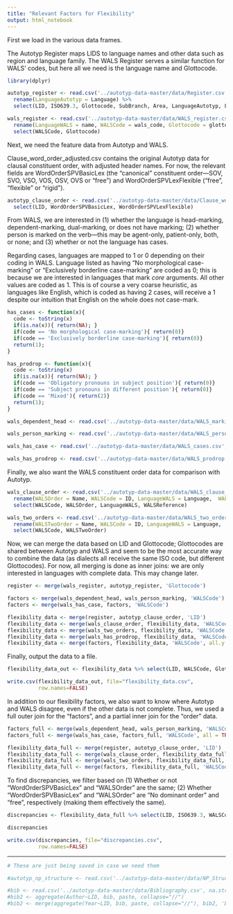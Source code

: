 ```yaml
---
title: "Relevant Factors for Flexibility"
output: html_notebook
---
```


First we load in the various data frames.

The Autotyp Register maps LIDS to language names and other data such as region and language family. The WALS Register serves a similar function for WALS' codes, but here all we need is the language name and Glottocode.

```r

library(dplyr)

autotyp_register <- read.csv('../autotyp-data-master/data/Register.csv', na.strings='') %>% 
  rename(LanguageAutotyp = Language) %>%
  select(LID, ISO639.3, Glottocode, SubBranch, Area, LanguageAutotyp, LanguageAlternativeNames)

wals_register <- read.csv('../autotyp-data-master/data/WALS_register.csv', na.strings='') %>% 
  rename(LanguageWALS = name, WALSCode = wals_code, Glottocode = glottocode) %>%
  select(WALSCode, Glottocode)

```

Next, we need the feature data from Autotyp and WALS.

Clause_word_order_adjusted.csv contains the original Autotyp data for clausal constituent order, with adjusted header names. For now, the relevant fields are WordOrderSPVBasicLex (the "canonical" constituent order—SOV, SVO, VSO, VOS, OSV, OVS or "free") and WordOrderSPVLexFlexible ("free", "flexible" or "rigid").

```r

autotyp_clause_order <- read.csv('../autotyp-data-master/data/Clause_word_order_adjusted.csv', na.strings='') %>%
  select(LID, WordOrderSPVBasicLex, WordOrderSPVLexFlexible)

```

From WALS, we are interested in (1) whether the language is head-marking, dependent-marking, dual-marking, or does not have marking; (2) whether person is marked on the verb—this may be agent-only, patient-only, both, or none; and (3) whether or not the language has cases.

Regarding cases, languages are mapped to 1 or 0 depending on their coding in WALS. Language listed as having "No morphological case-marking" or "Exclusively borderline case-marking" are coded as 0; this is because we are interested in languages that mark *core* arguments. All other values are coded as 1. This is of course a very coarse heuristic, as languages like English, which is coded as having 2 cases, will receive a 1 despite our intuition that English on the whole does not case-mark.

```r

has_cases <- function(x){
  code <- toString(x)
  if(is.na(x)){ return(NA); }
  if(code == 'No morphological case-marking'){ return(0)}
  if(code == 'Exclusively borderline case-marking'){ return(0)}
  return(1);
}

has_prodrop <- function(x){
  code <- toString(x)
  if(is.na(x)){ return(NA); }
  if(code == 'Obligatory pronouns in subject position'){ return(0)}
  if(code == 'Subject pronouns in different position'){ return(0)}
  if(code == 'Mixed'){ return(2)}
  return(1);
}

wals_dependent_head <- read.csv('../autotyp-data-master/data/WALS_marking.csv', na.strings='') %>% rename(WALSCode = ID, Marking = Name) %>% select(WALSCode, Marking)

wals_person_marking <- read.csv('../autotyp-data-master/data/WALS_person_marking.csv', na.strings='') %>% rename(WALSCode = ID, VerbPersonMarking = Name) %>% select(WALSCode, VerbPersonMarking)

wals_has_case <- read.csv('../autotyp-data-master/data/WALS_cases.csv', na.strings='') %>% rename(WALSCode = ID, NumCases = Name) %>% select(WALSCode, NumCases) %>% mutate(CaseMarking = mapply(function(x) has_cases(x), NumCases))

wals_has_prodrop <- read.csv('../autotyp-data-master/data/WALS_prodrop.csv', na.strings='') %>% rename(WALSCode = ID, HasProdrop = Name) %>% select(WALSCode, HasProdrop)

```

Finally, we also want the WALS constituent order data for comparison with Autotyp.

```r

wals_clause_order <- read.csv('../autotyp-data-master/data/WALS_clause_order.csv', na.strings='') %>% 
  rename(WALSOrder = Name, WALSCode = ID, LanguageWALS = Language,  WALSReference = References) %>%
  select(WALSCode, WALSOrder, LanguageWALS, WALSReference)

wals_two_orders <- read.csv('../autotyp-data-master/data/WALS_two_orders.csv', na.strings='') %>% 
  rename(WALSTwoOrder = Name, WALSCode = ID, LanguageWALS = Language,  WALSReference = References) %>%
  select(WALSCode, WALSTwoOrder)

```

Now, we can merge the data based on LID and Glottocode; Glottocodes are shared between Autotyp and WALS and seem to be the most accurate way to combine the data (as dialects all receive the same ISO code, but different Glottocodes). For now, all merging is done as inner joins: we are only interested in languages with complete data. This may change later.

```r

register <- merge(wals_register, autotyp_register, 'Glottocode')

factors <- merge(wals_dependent_head, wals_person_marking, 'WALSCode')
factors <- merge(wals_has_case, factors, 'WALSCode')

flexibility_data <- merge(register, autotyp_clause_order, 'LID')
flexibility_data <- merge(wals_clause_order, flexibility_data, 'WALSCode', all = TRUE)
flexibility_data <- merge(wals_two_orders, flexibility_data, 'WALSCode', all = TRUE)
flexibility_data <- merge(wals_has_prodrop, flexibility_data, 'WALSCode', all = TRUE)
flexibility_data <- merge(factors, flexibility_data, 'WALSCode', all.y = TRUE)

```

Finally, output the data to a file.

```r

flexibility_data_out <- flexibility_data %>% select(LID, WALSCode, Glottocode, ISO639.3, LanguageAutotyp, LanguageWALS, Area, SubBranch, WALSOrder, WALSTwoOrder, WordOrderSPVBasicLex, WordOrderSPVLexFlexible, Marking, CaseMarking, VerbPersonMarking, HasProdrop) %>% group_by(LID)

write.csv(flexibility_data_out, file="flexibility_data.csv",
          row.names=FALSE)
```

In addition to our flexibility factors, we also want to know where Autotyp and WALS disagree, even if the other data is not complete. Thus, we used a full outer join for the "factors", and a partial inner join for the "order" data.

```r

factors_full <- merge(wals_dependent_head, wals_person_marking, 'WALSCode', all = TRUE)
factors_full <- merge(wals_has_case, factors_full, 'WALSCode', all = TRUE)

flexibility_data_full <- merge(register, autotyp_clause_order, 'LID')
flexibility_data_full <- merge(wals_clause_order, flexibility_data_full, 'WALSCode')
flexibility_data_full <- merge(wals_two_orders, flexibility_data_full, 'WALSCode', all.y = TRUE)
flexibility_data_full <- merge(factors, flexibility_data_full, 'WALSCode', all.y = TRUE)

```

To find discrepancies, we filter based on (1) Whether or not "WordOrderSPVBasicLex" and "WALSOrder" are the same; (2) Whether  "WordOrderSPVBasicLex" and "WALSOrder" are "No dominant order" and "free", respectively (making them effectively the same).

```r

discrepancies <- flexibility_data_full %>% select(LID, ISO639.3, WALSCode, Glottocode, LanguageAutotyp, LanguageWALS, LanguageAlternativeNames, Area, WALSOrder, WALSTwoOrder, WordOrderSPVBasicLex, WordOrderSPVLexFlexible) %>% filter((as.character(WordOrderSPVBasicLex) != as.character(WALSOrder)) & (WALSOrder != "No dominant order" | WordOrderSPVBasicLex != "free"))

discrepancies

write.csv(discrepancies, file="discrepancies.csv",
          row.names=FALSE)

```

-------

```r

# These are just being saved in case we need them

#autotyp_np_structure <- read.csv('../autotyp-data-master/data/NP_Structure.csv', na.strings='') %>% select(LID, NPMarking.binned4, NPWordOrder)  %>% filter(!is.na(NPMarking.binned4) & !is.na(NPWordOrder))

#bib <- read.csv('../autotyp-data-master/data/Bibliography.csv', na.strings='') %>% select(LID, Author, Year)
#bib2 <- aggregate(Author~LID, bib, paste, collapse="//")
#bib2 <- merge(aggregate(Year~LID, bib, paste, collapse="//"), bib2, 'LID')

```